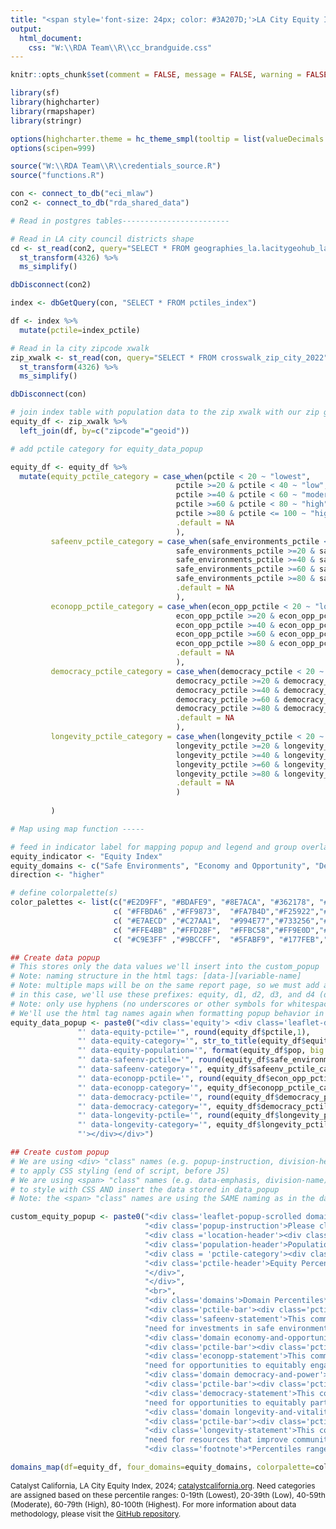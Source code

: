 ```yaml
---
title: "<span style='font-size: 24px; color: #3A207D;'>LA City Equity Index Domains</span>"
output: 
  html_document:
    css: "W:\\RDA Team\\R\\cc_brandguide.css"
---
```

<link href="https://fonts.googleapis.com/css2?family=Inter:wght@100;200;300;400;500;600;700;800;900&display=swap" rel="stylesheet">

```r
knitr::opts_chunk$set(comment = FALSE, message = FALSE, warning = FALSE, echo = FALSE)

library(sf)
library(highcharter)
library(rmapshaper)
library(stringr)

options(highcharter.theme = hc_theme_smpl(tooltip = list(valueDecimals = 2)))
options(scipen=999)

source("W:\\RDA Team\\R\\credentials_source.R")
source("functions.R")

con <- connect_to_db("eci_mlaw")
con2 <- connect_to_db("rda_shared_data")
```

```r

# Read in postgres tables------------------------

# Read in LA city council districts shape
cd <- st_read(con2, query="SELECT * FROM geographies_la.lacitygeohub_lacity_council_districts_2023", geom="geom") %>%
  st_transform(4326) %>%
  ms_simplify()

dbDisconnect(con2)

index <- dbGetQuery(con, "SELECT * FROM pctiles_index")

df <- index %>%
  mutate(pctile=index_pctile) 

# Read in la city zipcode xwalk
zip_xwalk <- st_read(con, query="SELECT * FROM crosswalk_zip_city_2022", geom="geom") %>%
  st_transform(4326) %>%
  ms_simplify()

dbDisconnect(con)

# join index table with population data to the zip xwalk with our zip geoms
equity_df <- zip_xwalk %>%
  left_join(df, by=c("zipcode"="geoid"))

# add pctile category for equity_data_popup

equity_df <- equity_df %>%
  mutate(equity_pctile_category = case_when(pctile < 20 ~ "lowest",
                                     pctile >=20 & pctile < 40 ~ "low",
                                     pctile >=40 & pctile < 60 ~ "moderate",
                                     pctile >=60 & pctile < 80 ~ "high",
                                     pctile >=80 & pctile <= 100 ~ "highest",
                                     .default = NA
                                     ),
         safeenv_pctile_category = case_when(safe_environments_pctile < 20 ~ "lowest",
                                     safe_environments_pctile >=20 & safe_environments_pctile < 40 ~ "low",
                                     safe_environments_pctile >=40 & safe_environments_pctile < 60 ~ "moderate",
                                     safe_environments_pctile >=60 & safe_environments_pctile < 80 ~ "high",
                                     safe_environments_pctile >=80 & safe_environments_pctile <= 100 ~ "highest",
                                     .default = NA
                                     ),
         econopp_pctile_category = case_when(econ_opp_pctile < 20 ~ "lowest",
                                     econ_opp_pctile >=20 & econ_opp_pctile < 40 ~ "low",
                                     econ_opp_pctile >=40 & econ_opp_pctile < 60 ~ "moderate",
                                     econ_opp_pctile >=60 & econ_opp_pctile < 80 ~ "high",
                                     econ_opp_pctile >=80 & econ_opp_pctile <= 100 ~ "highest",
                                     .default = NA
                                     ),
         democracy_pctile_category = case_when(democracy_pctile < 20 ~ "lowest",
                                     democracy_pctile >=20 & democracy_pctile < 40 ~ "low",
                                     democracy_pctile >=40 & democracy_pctile < 60 ~ "moderate",
                                     democracy_pctile >=60 & democracy_pctile < 80 ~ "high",
                                     democracy_pctile >=80 & democracy_pctile <= 100 ~ "highest",
                                     .default = NA
                                     ),
         longevity_pctile_category = case_when(longevity_pctile < 20 ~ "lowest",
                                     longevity_pctile >=20 & longevity_pctile < 40 ~ "low",
                                     longevity_pctile >=40 & longevity_pctile < 60 ~ "moderate",
                                     longevity_pctile >=60 & longevity_pctile < 80 ~ "high",
                                     longevity_pctile >=80 & longevity_pctile <= 100 ~ "highest",
                                     .default = NA
                                     )
         
         )

```

```r

# Map using map function -----

# feed in indicator label for mapping popup and legend and group overlay
equity_indicator <- "Equity Index"
equity_domains <- c("Safe Environments", "Economy and Opportunity", "Democracy and Power", "Longevity and Vitality")
direction <- "higher"

# define colorpalette(s)
color_palettes <- list(c("#E2D9FF", "#BDAFE9", "#8E7ACA", "#362178", "#211447"),
                       c( "#FFBDA6" ,"#FF9873",  "#FA7B4D","#F25922","#DF4007"),
                       c( "#E7AECD" ,"#C27AA1",  "#994E77","#733256","#601D42"),
                       c( "#FFE4BB" ,"#FFD28F",  "#FFBC58","#FF9E0D","#EB8D00"),
                       c( "#C9E3FF" ,"#9BCCFF",  "#5FABF9", "#177FEB","#0860BC"))
```

```r
## Create data popup
# This stores only the data values we'll insert into the custom_popup
# Note: naming structure in the html tags: [data-][variable-name]
# Note: multiple maps will be on the same report page, so we must add a unique prefix for common data tags so the JS works correctly
# in this case, we'll use these prefixes: equity, d1, d2, d3, and d4 (d for domain)
# Note: only use hyphens (no underscores or other symbols for whitespace)
# We'll use the html tag names again when formatting popup behavior in JS (end of script)
equity_data_popup <- paste0("<div class='equity'> <div class='leaflet-data-equity' data-equity-zipcode='", equity_df$zipcode,
               "' data-equity-pctile='", round(equity_df$pctile,1),
               "' data-equity-category='", str_to_title(equity_df$equity_pctile_category),
               "' data-equity-population='", format(equity_df$pop, big.mark=","),
               "' data-safeenv-pctile='", round(equity_df$safe_environments_pctile,1),
               "' data-safeenv-category='", equity_df$safeenv_pctile_category,
               "' data-econopp-pctile='", round(equity_df$econ_opp_pctile,1),
               "' data-econopp-category='", equity_df$econopp_pctile_category,
               "' data-democracy-pctile='", round(equity_df$democracy_pctile,1),
               "' data-democracy-category='", equity_df$democracy_pctile_category,
               "' data-longevity-pctile='", round(equity_df$longevity_pctile,1),
               "' data-longevity-category='", equity_df$longevity_pctile_category,
               "'></div></div>")

## Create custom popup
# We are using <div> "class" names (e.g. popup-instruction, division-header)
# to apply CSS styling (end of script, before JS)
# We are using <span> "class" names (e.g. data-emphasis, division-name)
# to style with CSS AND insert the data stored in data_popup
# Note: the <span> "class" names are using the SAME naming as in the data_popup (only difference is no "data-" prefix) - this makes things clear and convenient for JS coding (end of script)

custom_equity_popup <- paste0("<div class='leaflet-popup-scrolled domain-sidebar'>",
                              "<div class='popup-instruction'>Please click on a ZIP Code to read more about that community's equity needs.</div>",
                              "<div class ='location-header'><div class='zip-pop'><div class='zipcode-header'>ZIP Code: <span class='equity-zipcode'></span></div>", 
                              "<div class='population-header'>Population: <span class='equity-population'></span></div></div>", 
                              "<div class = 'pctile-category'><div class='category-header'>Equity Need: <span class='equity-category category-equity equity-highest-bg-color'></span></div>",
                              "<div class='pctile-header'>Equity Percentile: <span class='equity-pctile'></span></div>",
                              "</div>",
                              "</div>", 
                              "<br>",
                              "<div class='domains'>Domain Percentiles*:<div class='domain safe-environment baselayer-selected'><b>Safe Environments: <span class='equity-safeenv-pctile'></span></b>",
                              "<div class='pctile-bar'><div class='pctile-safeenv safeenv-highest-bg-color'></div></div>",
                              "<div class='safeenv-statement'>This community has <span class='equity-safeenv-category category-safeenv safeenv-highest-bg-color'></span> ",
                              "need for investments in safe environment.</div></div>",
                              "<div class='domain economy-and-opportunity'><b>Economy and Opportunity: <span class='equity-econopp-pctile'></span></b>",
                              "<div class='pctile-bar'><div class='pctile-econopp econopp-highest-bg-color'></div></div>",
                              "<div class='econopp-statement'>This community has <span class='equity-econopp-category category-econopp econopp-highest-bg-color'></span> ",
                              "need for opportunities to equitably engage in the economy.</div></div>", 
                              "<div class='domain democracy-and-power'><b>Democracy and Power: <span class='equity-democracy-pctile'></span></b>",
                              "<div class='pctile-bar'><div class='pctile-democracy democracy-highest-bg-color'></div></div>", 
                              "<div class='democracy-statement'>This community has <span class='equity-democracy-category category-democracy democracy-highest-bg-color'></span> ",
                              "need for opportunities to equitably participate in and influence democracy.</div></div>",
                              "<div class='domain longevity-and-vitality'><b>Longevity and Vitality: <span class='equity-longevity-pctile'></span></b>",
                              "<div class='pctile-bar'><div class='pctile-longevity longevity-highest-bg-color'></div></div>", 
                              "<div class='longevity-statement'>This community has <span class='equity-longevity-category category-longevity longevity-highest-bg-color'></span> ", 
                              "need for resources that improve community wellness and freedom from disease.</div></div>",
                              "<div class='footnote'>*Percentiles range from 0-100. The higher the percentile (and deeper the color), the ", direction," the need.</div>","</div>")


```

```r
domains_map(df=equity_df, four_domains=equity_domains, colorpalette=color_palettes, data_popup=equity_data_popup, custom_popup=custom_equity_popup)
```
<span style='float: left; font-size: 12px;'>Catalyst California, LA City Equity Index, 2024; <u>[catalystcalifornia.org](https://www.catalystcalifornia.org/)</u>. Need categories are assigned based on these percentile ranges: 0-19th (Lowest), 20-39th (Low), 40-59th (Moderate), 60-79th (High), 80-100th (Highest). For more information about data methodology, please visit the [GitHub repository](https://github.com/catalystcalifornia/mlaw?tab=readme-ov-file#data-methodology).</span>

<style type="text/css">

/* minimum required css for leaflet maps with custom sidebars */ 

.info {
    padding: 6px 8px;
    font-size: 12px;
    background: white;
    background: rgba(255,255,255,0.8);
    border-radius: 5px;
    color: #000000;
}

.legend {
    width:325px;
    opacity:  1;
    border-left:1px solid #737373;
    border-right:1px solid #737373;
    border-top:1px solid #737373;
    border-bottom:1px solid #737373;
}

.leaflet-touch .leaflet-control-layers {
  border-left:1px solid #737373;
  border-right:1px solid #737373;
  border-top:1px solid #737373;
  border-bottom:1px solid #737373;
}

.leaflet-popup-scrolled {
  max-height: 575px;
  overflow: auto;
  padding-left: 2%;
  border-bottom: 1px solid #dddddd00;
  border-top: 1px solid #dddddd00;
}

.leaflet-left .leaflet-control {
  background-color: white;
  opacity: 1.0;
  overflow: auto;
  padding: 2%;
  max-height: 596px;
  margin: 2px;
}

.leaflet-right .leaflet-control {
  background-color: white;
  opacity: 1.0;
  padding: 2%;
  margin: 2px;
}

.leaflet-control-layers .leaflet-control .leaflet-control-layers-expanded {
  background-color: white;
  opacity: 1.0;
}

.hidden {
  display: none;
}

/* css styling for zipcode header with color coded icon */
.location-header {
  display: flex;
  flex-flow: row wrap;
  justify-content: space-between;
  font-weight: 700; 
  color: #000000;
  font-size: 14px;
}

.zip-pop {
}

.zipcode-header {
}

.equity-zipcode {

}

.population-header {
}

.equity-population {
}

.pctile-category {
}

.pctile-header {
}

.equity-pctile {
}

.category-header {
}

.equity-category {
}

.square-icon {
  height: 14px;
  width: 14px;
  border-radius: 0.25em;
  display: inline-flex;
}

.domain {
  margin-top: 2px;
  margin-bottom: 2px;
  padding: 4px;
  border-radius: 0.25em;
}

/* css styling that can change depending on the map data and custom styling needs */

.popup-instruction {
  font-style: italic;
  font-weight: 600; 
  line-height: 16px;
  color: #000000;
  border-bottom: 1px solid #000000;
  padding-bottom: 16px;
  margin-bottom: 16px;
}

.equity-index {
  padding-top: 16px;
  border-top: 1px solid #000000;
}

.footnote {
  font-style: italic;
  padding-top: 16px;
  border-top: 1px solid #000000;
}

/* Styles the bar displaying index pctiles in pop up */

.pctile-bar {
  width: 95%;
  display: flex;
  height: 1em;
  background-color: #FBFBFB;
  box-shadow: 0 0 1px black;
  border-radius: 0.25em;
  position: relative;
}

.pctile {
  position: absolute;
  width: 50%;
  height: 100%;
  border-radius: 0.25em;
  
}

.pctile-safeenv {
  position: absolute;
  height: 100%;
  width: 99.0%; /* width is set to value for prepopulated ZIP Code*/
  border-radius: 0.25em;
  box-shadow: 0 0 1px black;
  
}

.pctile-econopp {
  position: absolute;
  height: 100%;
  width: 85.4%; /* width is set to value for prepopulated ZIP Code*/
  border-radius: 0.25em;
  box-shadow: 0 0 1px black;
  
}

.pctile-democracy {
  position: absolute;
  height: 100%;
  width: 87.5%; /* width is set to value for prepopulated ZIP Code*/
  border-radius: 0.25em;
  box-shadow: 0 0 1px black;
  
}

.pctile-longevity {
  position: absolute;
  height: 100%;
  width: 87.5%; /* width is set to value for prepopulated ZIP Code*/
  border-radius: 0.25em;
  box-shadow: 0 0 1px black;
  
}

.category-equity {
  height: 100%;
  width: 100%;
  border-radius: 0.25em;
  padding-left: 1px;
  padding-right: 1px;

}

.category-safeenv {
  height: 100%;
  width: 100%;
  border-radius: 0.25em;
  padding-left: 1px;
  padding-right: 1px;

}

.category-econopp {
  height: 100%;
  width: 100%;
  border-radius: 0.25em;
  padding-left: 1px;
  padding-right: 1px;
}

.category-democracy {
  height: 100%;
  width: 100%;
  border-radius: 0.25em;
  padding-left: 1px;
  padding-right: 1px;

}

.category-longevity {
  height: 100%;
  width: 100%;
  border-radius: 0.25em;
  padding-left: 1px;
  padding-right: 1px;
}

/* MLAW-specific color styling */
.equity-highest-bg-color {
  background-color: #211447; 
  color: white;
  font-weight: bold;
}

.equity-high-bg-color {
  background-color: #362178; 
  color: white;
  font-weight: bold;
}

.equity-moderate-bg-color {
  background-color: #8E7ACA; 
  color: white;
  font-weight: bold;
}

.equity-low-bg-color {
  background-color: #BDAFE9; 
  font-weight: bold;
}

.equity-lowest-bg-color {
  background-color: #E2D9FF;
  font-weight: bold;
}

.safeenv-highest-bg-color {
  background-color: #DF4007;
  color: white;
  font-weight: bold;
}

.safeenv-high-bg-color {
  background-color: #F25922; 
  color: white;
  font-weight: bold;
}

.safeenv-moderate-bg-color {
  background-color: #FA7B4D; 
  font-weight: bold;
}

.safeenv-low-bg-color {
  background-color: #FF9873; 
  font-weight: bold;
}

.safeenv-lowest-bg-color {
  background-color: #FFBDA6;
  font-weight: bold;
}

.econopp-highest-bg-color {
  background-color: #601D42;
  color: white;
  font-weight: bold;
}

.econopp-high-bg-color {
  background-color: #733256; 
  color: white;
  font-weight: bold;
}

.econopp-moderate-bg-color {
  background-color: #994E77; 
  color: white;
  font-weight: bold;
}

.econopp-low-bg-color {
  background-color: #C27AA1;
  font-weight: bold;
}

.econopp-lowest-bg-color {
  background-color: #E7AECD; 
  font-weight: bold;
}

.democracy-highest-bg-color {
  background-color: #EB8D00;
  color: white;
  font-weight: bold;
}

.democracy-high-bg-color {
  background-color: #FF9E0D; 
  color: white;
  font-weight: bold;
}

.democracy-moderate-bg-color {
  background-color: #FFBC58;
  font-weight: bold; 
}

.democracy-low-bg-color {
  background-color: #FFD28F;
  font-weight: bold; 
}

.democracy-lowest-bg-color {
  background-color: #FFE4BB; 
  font-weight: bold;
}

.longevity-highest-bg-color {
  background-color: #0860BC;
  color: white;
}

.longevity-high-bg-color {
  background-color: #177FEB; 
  color: white;
  font-weight: bold;
}

.longevity-moderate-bg-color {
  background-color: #5FABF9; 
  font-weight: bold;
}

.longevity-low-bg-color {
  background-color: #9BCCFF; 
  font-weight: bold;
}

.longevity-lowest-bg-color {
  background-color: #C9E3FF; 
  font-weight: bold;
}

.category-color-error {
  background-color: #737373;
  font-weight: bold;
}

.baselayer-selected {
  background-color: #D6D6D6;
}

</style>


```js
// This function is used to format MLAW data in the chloropleth map "popup"/sidebar feature

// Standard set up for using JS with a leaflet map
var mapsPlaceholder = [];
L.Map.addInitHook(function () {
  mapsPlaceholder.push(this);
  mapsPlaceholder.forEach(map => {
      map.on('baselayerchange', (e) => {
        domains = ['.safe-environment', '.economy-and-opportunity', '.democracy-and-power', '.longevity-and-vitality']
        domains.forEach(domain => {
          document.querySelector(domain).classList.remove('baselayer-selected')
        })
        
        let selectedBaselayer = e.name
        if (selectedBaselayer == "Safe Environments") {
          document.querySelector('.safe-environment').classList.add('baselayer-selected');
        } else if (selectedBaselayer == "Economy and Opportunity") {
          document.querySelector('.economy-and-opportunity').classList.add('baselayer-selected');
        } else if (selectedBaselayer == "Democracy and Power") {
          document.querySelector('.democracy-and-power').classList.add('baselayer-selected');
        } else if (selectedBaselayer == "Longevity and Vitality") {
          document.querySelector('.longevity-and-vitality').classList.add('baselayer-selected');
        };
        
      }); // end baselayerchange check
      
      // to pre-populate map pop-up (when map loads/before user clicks anywhere)
      map.on('load', (e) => {
        setTimeout(() => {
        document.querySelector('.equity-zipcode').innerHTML = "90012"
        document.querySelector('.equity-population').innerHTML = "38,430"
        document.querySelector('.equity-pctile').innerHTML = "93.2"
        document.querySelector('.equity-safeenv-pctile').innerHTML = "99.0"
        document.querySelector('.equity-econopp-pctile').innerHTML= "85.4"
        document.querySelector('.equity-democracy-pctile').innerHTML = "87.5"
        document.querySelector('.equity-longevity-pctile').innerHTML = "87.5"
        document.querySelector('.equity-category').innerHTML = "Highest"
        document.querySelector('.equity-safeenv-category').innerHTML = "highest"
        document.querySelector('.equity-econopp-category').innerHTML= "highest"
        document.querySelector('.equity-democracy-category').innerHTML = "highest"
        document.querySelector('.equity-longevity-category').innerHTML = "highest"
        }, 500) //assumes the map will load within 500ms - if the initial popup is blank, the map is taking longer than 500ms to load; this can happen if a webpage has many other elements to load
      }) // end map load check
  
      // hide default leaflet popup
      map.on('popupopen', (e) => {
        let popupsEquity = document.querySelectorAll('.leaflet-data-equity');
        // console.log(popups);

        document.querySelectorAll('.equity').forEach(equity => {
        equity.parentElement.parentElement.parentElement.classList.add('hidden')
        })

        // populate custom pop-up when user clicks map
        //console.log('click')
        let popupEquity = popupsEquity[popupsEquity.length-1]
        document.querySelector('.equity-zipcode').innerHTML = popupEquity.getAttribute('data-equity-zipcode')
        document.querySelector('.equity-population').innerHTML = popupEquity.getAttribute('data-equity-population')
        document.querySelector('.equity-pctile').innerHTML = popupEquity.getAttribute('data-equity-pctile')
        document.querySelector('.equity-safeenv-pctile').innerHTML = popupEquity.getAttribute('data-safeenv-pctile')
        document.querySelector('.equity-econopp-pctile').innerHTML = popupEquity.getAttribute('data-econopp-pctile')
        document.querySelector('.equity-democracy-pctile').innerHTML = popupEquity.getAttribute('data-democracy-pctile')
        document.querySelector('.equity-longevity-pctile').innerHTML = popupEquity.getAttribute('data-longevity-pctile')
        document.querySelector('.equity-category').innerHTML = popupEquity.getAttribute('data-equity-category')
        document.querySelector('.equity-safeenv-category').innerHTML = popupEquity.getAttribute('data-safeenv-category')
        document.querySelector('.equity-econopp-category').innerHTML = popupEquity.getAttribute('data-econopp-category')
        document.querySelector('.equity-democracy-category').innerHTML = popupEquity.getAttribute('data-democracy-category')
        document.querySelector('.equity-longevity-category').innerHTML = popupEquity.getAttribute('data-longevity-category')


        // add pctile-bar and category tag styling
        let pctileComponents = ["safeenv", "econopp", "democracy", "longevity"]
        pctileComponents.forEach(component => {
                          
                          
            let pctileBar = document.querySelector('.pctile-' + component)
            let classes = [component + "-lowest-bg-color", component + "-low-bg-color", component + "-moderate-bg-color", component + "-high-bg-color", component + "-highest-bg-color"]
        
            classes.forEach(class_ => {
                pctileBar.classList.remove(class_)
            })
        
            pctileBar.style.width = popupEquity.getAttribute('data-' + component + '-pctile').trim() + "%"
            
            category = popupEquity.getAttribute('data-' + component + '-category').trim()
        
            if (category == "lowest") {
                pctileBar.classList.add(component + '-lowest-bg-color')
            } else if (category == "low") {
                pctileBar.classList.add(component + '-low-bg-color')
            } else if (category == "moderate") {
                pctileBar.classList.add(component + '-moderate-bg-color')
            } else if (category == "high") {
                pctileBar.classList.add(component + '-high-bg-color')
            } else if (category == "highest") {
                pctileBar.classList.add(component + '-highest-bg-color')
            } else {
                pctileBar.classList.add('category-color-error')
            }
          })
          
          // add category tag styling
        let categoryComponents = ["equity", "safeenv", "econopp", "democracy", "longevity"]
        categoryComponents.forEach(component => {
                          
            let categoryTag = document.querySelector('.category-' + component)
            let classes = [component + "-lowest-bg-color", component + "-low-bg-color", component + "-moderate-bg-color", component + "-high-bg-color", component + "-highest-bg-color"]
        
            classes.forEach(class_ => {
                categoryTag.classList.remove(class_)
            })
        
            category = popupEquity.getAttribute('data-' + component + '-category').trim()
        
            if (category.toLowerCase() == "lowest") {
                categoryTag.classList.add(component + '-lowest-bg-color');
            } else if (category.toLowerCase() == "low") {
                categoryTag.classList.add(component + '-low-bg-color');
            } else if (category.toLowerCase() == "moderate") {
                categoryTag.classList.add(component + '-moderate-bg-color');
            } else if (category.toLowerCase() == "high") {
                categoryTag.classList.add(component + '-high-bg-color');
            } else if (category.toLowerCase() == "highest") {
                categoryTag.classList.add(component + '-highest-bg-color');
            } else {
                categoryTag.classList.add('category-color-error');
            }
          })
        
        
      }) // end popupopen check
  })
});


```

